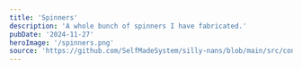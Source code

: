 ```yaml
---
title: 'Spinners'
description: 'A whole bunch of spinners I have fabricated.'
pubDate: '2024-11-27'
heroImage: '/spinners.png'
source: 'https://github.com/SelfMadeSystem/silly-nans/blob/main/src/content/collection/spinners.mdx'
---
```



<div class="flex flex-row flex-wrap justify-center gap-4">
  <SpinnerBetter className="h-16 w-16" client:load />
  <SpinnerBetter className="width-animate h-16 w-16" variableStrokeWidth strokeWidth={32} client:load />
  <SpinnerBetter
    className="width-animate h-16 w-16"
    variableStrokeWidth
    strokeWidth={32}
    dashMinLen={1}
    dashMaxLen={1}
    noLoad
  />
  <SpinnerBetter className="h-16 w-16" d="M 8 8 H 120 V 120 H 8 Z" client:load />
  <SpinnerBetter
    className="h-16 w-16"
    strokeWidth={8}
    d="M 58 4 L 112 33.4 V 94 L 58 124 L 4 94.6 V 34 Z"
    client:load
  />
  <SpinnerBetter
    className="h-16 w-16"
    strokeWidth={8}
    d="M 40.923 77.8462 L 96.3076 13.2308 L 124 4 L 114.7692 31.6924 L 50.1538 87.077 C 59.3846 96.3076 59.3846 105.5384 68.6154 96.3076 C 68.6154 105.5384 77.8462 114.7692 68.6154 114.7692 A 13.1076 13.1076 90 0 1 59.3846 124 A 46.1538 46.1538 90 0 0 40.923 96.3076 Q 36.3076 95.3846 36.3076 100.923 T 22.4616 112.923 T 15.077 105.5384 T 27.077 91.6924 T 31.6924 87.077 A 46.1538 46.1538 90 0 0 4 68.6154 A 13.1076 13.1076 90 0 1 13.2308 59.3846 C 13.2308 50.1538 22.4616 59.3846 31.6924 59.3846 C 22.4616 68.6154 31.6924 68.6154 40.923 77.8462 z"
    linejoin="miter"
    client:load
  />
  <SpinnerBetter
    className="spin-yay h-16 w-16"
    strokeWidth={8}
    pathLengthMult={0.25}
    dashMinLen={0}
    dashMaxLen={1}
    spinDuration={0}
    rotationDuration={2500}
    d="M 124 61 A 60 60 90 0 0 11.2 35.2 M 7 4 V 40 H 43 M 4 67 A 60 60 90 0 0 116.8 92.2 M 121 124 V 88 H 85"
    offset={0}
    linecap="butt"
    client:load
  />
  <SpinnerBetter className="h-16 w-16" pathLengthMult={0.5} dashMaxLen={0.6} spinDuration={2000} client:load />
  <SpinnerBetter className="h-16 w-16" pathLengthMult={0.5} dashMaxLen={1} spinDuration={2000} client:load />
  <SpinnerBetter className="h-16 w-16" pathLengthMult={0.5} dashMaxLen={0.8} d="M 8 8 H 120 V 120 H 8 Z" client:load />
  <SpinnerBetter className="h-16 w-16" dashMinLen={0.25} dashMaxLen={0.75} d="M 8 8 H 120 V 120 H 8 Z" client:load />
  <SpinnerBetter
    className="h-32 w-32"
    pathLengthMult={0.125}
    dashMinLen={0.1}
    dashMaxLen={0.5}
    strokeWidth={2}
    d="M 112.7504 4 H 15.2496 C 14.5594 4 13.9998 4.536 13.9998 5.197 V 122.803 C 13.9998 123.4642 14.5594 124 15.2496 124 H 112.7504 C 113.4406 124 114.0002 123.4642 114.0002 122.803 V 5.197 C 114.0002 4.536 113.4406 4 112.7504 4 Z M 111.5006 121.606 H 16.4994 V 6.3942 H 111.5006 V 121.606 Z M 60.4446 42.575 C 61.1348 42.575 61.6942 42.039 61.6942 41.3778 V 37.84 L 63.9832 37.935 C 64.6752 37.9666 65.256 37.4518 65.286 36.7912 C 65.316 36.1308 64.7814 35.572 64.0918 35.5434 L 60.499 35.3938 C 60.154 35.3778 59.8266 35.4994 59.5804 35.7248 C 59.3342 35.9506 59.1952 36.263 59.1952 36.5896 V 41.3778 C 59.1948 42.039 59.7544 42.575 60.4446 42.575 Z M 59.5276 95.2184 C 58.9942 94.7994 58.2062 94.8736 57.7688 95.385 C 57.3312 95.8962 57.4092 96.6506 57.943 97.0696 L 65.7536 103.2046 C 65.9862 103.3872 66.2666 103.476 66.5454 103.476 C 66.9066 103.476 67.2656 103.3268 67.5124 103.038 C 67.95 102.5268 67.872 101.7724 67.3384 101.3534 L 59.5276 95.2184 Z M 84.7114 69.8092 C 76.923 69.5328 73.9234 75.3498 73.4358 78.4426 L 71.7174 88.4682 C 71.6058 89.1208 72.067 89.7362 72.748 89.8436 C 72.8168 89.8544 72.8848 89.8598 72.952 89.8598 C 73.5532 89.8598 74.083 89.4428 74.1836 88.8562 L 75.9046 78.8152 C 75.9488 78.5346 77.088 71.9474 84.622 72.2014 C 85.3052 72.2248 85.8908 71.7088 85.9154 71.048 C 85.9404 70.3874 85.4012 69.8328 84.7114 69.8092 Z M 26.3056 111.1326 C 26.3056 111.7936 26.8652 112.3296 27.5554 112.3296 H 100.4446 C 101.1348 112.3296 101.6944 111.7936 101.6944 111.1326 V 16.8678 C 101.6944 16.2068 101.1348 15.6708 100.4446 15.6708 H 27.5554 C 26.8652 15.6708 26.3056 16.2068 26.3056 16.8678 V 111.1326 Z M 50.6242 53.1134 C 49.9434 54.9882 50.0084 57.6334 50.1268 59.1854 C 47.2488 59.6968 40.7676 62.1826 37.8956 74.0704 C 37.0178 75.1206 35.7492 76.241 34.4106 77.4228 C 32.5196 79.092 30.4702 80.903 28.8054 83.0664 V 41.0786 H 47.4444 C 47.4356 45.3634 48.3332 50.8796 50.6242 53.1134 Z M 99.195 86.9638 C 96.7676 78.343 92.6276 67.3576 86.9418 59.5472 C 85.2322 57.199 81.419 54.0536 79.3704 52.3636 L 79.2704 52.281 C 78.8352 49.566 78.2316 45.1606 77.6922 41.0788 H 99.1952 V 86.9638 Z M 59.6322 90.302 C 58.1138 89.5032 56.6432 88.8688 55.291 88.37 C 55.2976 88.0862 55.2794 87.7834 55.2956 87.543 C 55.8496 79.4072 60.8982 72.4944 70.3004 66.9958 C 77.4442 62.8182 84.5364 61.0854 84.6072 61.0682 C 84.7126 61.0426 84.832 61.0238 84.9562 61.0074 C 85.339 61.5362 85.7154 62.0814 86.085 62.6434 C 84.3046 62.9834 79.3182 64.1442 74.099 67.2376 C 68.4546 70.5824 61.555 76.8668 59.889 88.021 C 59.805 88.5848 59.6422 90.1048 59.6322 90.302 Z M 64.4042 67.2692 C 58.3038 67.7918 53.2436 65.1268 51.2962 62.8922 C 51.9036 60.619 56.8872 56.9694 60.4564 54.9822 C 60.872 54.751 61.1126 54.3112 61.0744 53.8522 L 60.8622 51.2974 C 61.0528 51.313 61.244 51.3242 61.4362 51.3284 L 61.7714 51.3344 C 64.129 51.3824 66.4188 50.604 68.2118 49.1316 L 68.224 49.1214 L 68.8048 65.0688 C 67.6604 65.7448 66.5726 66.4454 65.5456 67.1704 C 65.0454 67.2064 64.6136 67.2516 64.4042 67.2692 Z M 55.6112 35.8414 C 55.6082 35.8414 55.605 35.8414 55.6024 35.8414 L 54.031 35.8518 L 53.6246 30.9436 C 53.6348 30.9218 53.6476 30.9002 53.6564 30.8778 C 54.4436 30.1712 56.316 28.6926 58.3846 28.504 C 62.197 28.1556 66.884 28.6772 67.6426 33.113 L 68.1128 46.0598 L 66.5854 47.3132 C 65.2612 48.4008 63.5776 48.9778 61.8236 48.9406 L 61.4874 48.9346 C 59.5954 48.8946 57.7682 48.111 56.4752 46.7866 C 55.9342 46.2304 55.496 45.5934 55.1742 44.8948 C 54.852 44.1922 54.6584 43.4544 54.5978 42.6988 L 54.229 38.2446 L 55.6194 38.2356 C 56.3096 38.2308 56.8654 37.6914 56.8606 37.0304 C 56.8556 36.372 56.2974 35.8414 55.6112 35.8414 Z M 76.8716 53.0866 C 76.9178 53.3658 77.0652 53.6202 77.2886 53.8052 L 77.7394 54.1778 C 79.0532 55.2614 81.3862 57.1876 83.1622 58.9658 C 81.2818 59.4856 76.509 60.9524 71.2566 63.7032 L 70.6322 46.562 C 70.632 46.5554 70.6316 46.5486 70.6314 46.542 L 70.1384 32.957 C 70.1364 32.91 70.1318 32.8632 70.1242 32.8164 C 69.3406 27.9384 64.975 25.4996 58.1482 26.1206 C 57.1318 26.2134 56.177 26.51 55.3228 26.8936 C 56.642 25.2648 58.9136 23.721 62.7968 23.721 C 65.784 23.721 68.4172 24.8646 70.6236 27.1198 C 72.6956 29.2374 73.9962 31.9642 74.3846 35.0046 C 75.0194 39.974 76.1864 48.931 76.8716 53.0866 Z M 51.3988 34.3432 L 52.106 42.885 C 52.188 43.9072 52.45 44.9078 52.8868 45.86 C 53.3226 46.806 53.9148 47.667 54.6484 48.4212 C 55.666 49.4634 56.9282 50.256 58.3098 50.7492 L 58.5218 53.3052 C 57.6126 53.8438 55.918 54.8918 54.1956 56.1852 C 53.5964 56.6354 53.0522 57.073 52.5532 57.5006 C 52.5354 55.877 52.6954 54.1882 53.2256 53.398 C 53.4174 53.1122 53.4736 52.7614 53.3796 52.4336 C 53.2856 52.1056 53.0506 51.8318 52.7334 51.6796 C 50.5624 50.6396 49.278 41.5886 50.268 37.4566 C 50.5514 36.2732 50.9644 35.2252 51.3988 34.3432 Z M 28.805 109.9354 V 87.9232 C 30.2594 84.349 33.3596 81.6062 36.104 79.1834 C 37.1512 78.2592 38.1542 77.3704 39.0108 76.486 C 40.291 76.5526 43.6486 76.9442 44.5712 79.222 C 45.052 81.392 45.9722 83.2774 47.3146 84.797 C 47.5618 85.0766 47.9146 85.2208 48.2694 85.2208 C 48.5546 85.2208 48.8412 85.1278 49.0762 84.9376 C 49.6028 84.5106 49.6686 83.7552 49.223 83.2504 C 44.5956 78.0124 47.7008 69.089 47.7326 68.9994 C 47.9564 68.3744 47.6092 67.6942 46.957 67.4794 C 46.3014 67.2642 45.5928 67.5972 45.3686 68.2222 C 45.3314 68.3262 44.4524 70.8048 44.2298 74.0506 C 44.1984 74.5058 44.1854 74.952 44.1832 75.3916 C 42.9326 74.6956 41.5356 74.3654 40.43 74.2114 C 42.532 65.9196 46.4218 63.0122 48.9734 61.9946 C 48.8328 62.4002 48.7538 62.7948 48.7384 63.1788 C 48.7278 63.4416 48.808 63.7002 48.9662 63.915 C 50.1416 65.5102 52.2726 67.0414 54.813 68.1168 C 56.5372 68.8464 59.1152 69.6388 62.2914 69.722 C 56.4998 74.7754 53.2514 80.78 52.8018 87.3872 C 52.7984 87.439 52.7924 87.4922 52.7856 87.5458 C 50.2046 86.798 48.4334 86.5938 48.2504 86.5746 C 47.9776 86.5456 47.6974 86.6046 47.4608 86.7432 C 46.099 87.5404 45.182 88.7844 44.8092 90.3406 C 44.4662 91.7736 44.6212 93.377 45.2038 94.7614 C 44.0092 95.2876 42.6538 95.5568 41.5828 95.696 C 38.9878 91.3824 41.6438 89.2702 41.978 89.0292 C 42.531 88.6414 42.6548 87.8984 42.2536 87.3644 C 41.8506 86.8278 41.0692 86.7066 40.5092 87.0924 C 38.9078 88.1966 36.812 91.239 38.7312 95.5776 C 37.37 95.0658 35.251 93.629 35.611 89.664 C 35.7672 87.9436 36.3768 86.6704 37.4234 85.8806 C 39.163 84.5668 41.6396 84.902 41.6732 84.9074 C 42.3496 85.006 42.9904 84.5638 43.0988 83.9126 C 43.2074 83.2594 42.7426 82.6462 42.0612 82.5424 C 41.9164 82.5198 38.5116 82.0284 35.8988 83.9834 C 34.275 85.1984 33.3406 87.0398 33.121 89.4564 C 32.3982 97.4184 39.4752 98.2252 39.5464 98.232 C 39.5902 98.2364 44.4652 98.2158 47.5564 96.2422 C 47.6106 96.2078 48.8316 95.5056 48.8316 95.5056 C 49.0428 95.7682 49.3248 96.1064 49.6588 96.4876 L 44.7196 98.9748 C 44.3088 99.1816 44.0514 99.5898 44.0514 100.0342 V 103.6254 C 44.0514 104.2864 44.6108 104.8224 45.301 104.8224 S 46.5508 104.2864 46.5508 103.6254 V 100.7572 L 51.3974 98.3164 C 52.042 98.9418 52.7788 99.597 53.5926 100.2376 L 49.3254 101.4288 C 48.9536 101.5326 48.6538 101.7954 48.5118 102.1404 L 46.7936 106.3302 C 46.5408 106.9458 46.8572 107.6404 47.4996 107.8818 C 47.6496 107.9388 47.8046 107.965 47.9564 107.965 C 48.4554 107.965 48.9264 107.6768 49.1198 107.2056 L 50.614 103.5628 L 56.1758 102.0106 C 57.0824 102.5426 58.0478 103.02 59.0682 103.3958 C 59.2158 103.4504 59.3672 103.476 59.5164 103.476 C 60.0184 103.476 60.492 103.184 60.683 102.7084 C 60.9306 102.0914 60.6096 101.3988 59.965 101.1616 C 54.3284 99.0846 50.5904 93.8788 50.5542 93.8276 C 50.249 93.3958 49.6878 93.2026 49.1662 93.3492 L 47.5074 93.8164 C 47.1344 92.893 47.025 91.7984 47.246 90.8754 C 47.4336 90.092 47.8276 89.4682 48.42 89.016 C 50.534 89.3468 59.726 91.1684 66.5464 98.581 C 66.7934 98.8494 67.138 98.9864 67.4846 98.9864 C 67.778 98.9864 68.0728 98.888 68.3102 98.6874 C 68.828 98.2502 68.878 97.494 68.4216 96.9978 C 67.9894 96.5282 67.5476 96.0842 67.1014 95.6556 L 76.422 94.035 C 76.719 94.0028 80.3344 93.6712 82.59 96.4322 C 82.8364 96.7342 83.2038 96.8916 83.575 96.8916 C 83.8444 96.8916 84.1156 96.8086 84.3442 96.6372 C 84.8878 96.2296 84.9838 95.4772 84.5582 94.9568 C 81.3406 91.0188 76.2758 91.6368 76.061 91.6654 C 76.0436 91.6678 76.0264 91.6706 76.0086 91.6736 L 64.771 93.6272 C 63.89 92.9334 62.9996 92.3056 62.1114 91.7394 C 62.1236 91.1068 62.1302 90.355 62.1672 89.9684 C 62.2276 89.3426 62.3048 88.727 62.3994 88.1212 C 63.6658 80.0064 68.0122 73.6864 75.339 69.3174 C 81.2668 65.783 87.039 64.9072 87.1364 64.8928 C 87.208 64.8826 87.326 64.8682 87.4604 64.8502 C 94.4458 76.6756 98.7964 93.5176 99.1952 99.0316 V 109.9346 H 28.805 Z M 99.195 18.065 V 38.6844 H 77.378 C 77.1874 37.221 77.0122 35.8602 76.8658 34.7138 C 76.4126 31.1656 74.8844 27.9736 72.4474 25.4826 C 69.7496 22.7248 66.5028 21.3266 62.7968 21.3266 C 54.7376 21.3266 51.6466 27.0618 51.112 30.1802 C 50.3052 31.1864 48.635 33.5712 47.832 36.92 C 47.7136 37.4138 47.6212 38.0132 47.5556 38.6842 H 28.805 V 18.0646 H 99.195 Z"
    client:load
  />
  <SpinnerBetter
    className="h-16 w-16"
    spinDuration={4000}
    duration={2000}
    dashMinLen={0.4}
    dashMaxLen={0.6}
    strokeWidth={6}
    rotationDuration={2500}
    d="m 62.6389 64.2848 c -0.4465 1.2939 0.8056 2.4403 1.9757 2.6532 c 2.3974 0.4362 4.294 -1.7991 4.4994 -4.0078 c 0.3554 -3.8215 -3.1905 -6.6873 -6.7646 -6.8195 c -5.5692 -0.2061 -9.6214 4.9796 -9.6136 10.246 c 0.0114 7.6418 7.1666 13.0969 14.4521 12.8815 c 10.0399 -0.2968 17.1141 -9.7515 16.6233 -19.3828 C 83.1609 47.0914 71.0768 38.1821 58.7731 39.0163 C 42.9592 40.0884 31.9989 55.1317 33.2445 70.4344 C 34.8065 89.6245 53.139 102.8517 71.7673 101.1265 C 94.6599 99.0064 110.3698 77.0549 108.0968 54.7745 C 105.3504 27.8531 79.4499 9.4447 53.1908 12.3336 C 26.7013 15.2479 6.3797 37.8335 4 64"
    client:load
  />
  <SpinnerBetter
    className="h-16 w-16 overflow-visible"
    spinDuration={4000}
    duration={2000}
    dashMinLen={0.25}
    dashMaxLen={0.75}
    strokeWidth={2}
    rotationDuration={2500}
    d="M 63.3294 8.2383 C 87.7334 10.3498 109.4632 28.761 112.0755 54.3672 C 114.5642 78.7627 97.3878 102.771 72.138 105.1094 C 51.4004 107.0299 31.0143 92.3222 29.259 70.7578 c -1.4167 -17.4051 11.0373 -34.496 29.2461 -35.7305 c 14.3978 -0.9761 28.5271 9.4408 29.3008 24.625 c 0.597 11.7152 -8.0076 23.2127 -20.5 23.582 c -9.3569 0.2766 -18.5552 -6.7353 -18.5703 -16.8711 c -0.0108 -7.3221 5.6429 -14.5504 13.7617 -14.25 c 2.8051 0.1038 5.4213 1.2044 7.4492 3.1094 c 2.0279 1.905 3.4521 4.8543 3.1523 8.0781 c -0.1963 2.1107 -1.0867 3.9944 -2.6172 5.4883 c -1.5305 1.4939 -4.0167 2.5527 -6.582 2.0859 c -1.5819 -0.2878 -2.8533 -1.007 -3.9258 -2.2695 c -1.0725 -1.2625 -1.8314 -3.5438 -1.1133 -5.625 c 0.7806 -1.8347 2.7932 -2.8143 4.7188 -2.2969 c -0.4698 -0.2347 -0.9072 -0.5569 -1.375 -0.5742 c -3.0197 -0.1117 -5.4735 3.0315 -5.4688 6.2422 c 0.0076 5.1478 5.1218 9.0409 10.3359 8.8867 c 7.5874 -0.2243 13.1307 -7.6324 12.7461 -15.1797 c -0.5271 -10.3435 -10.5639 -17.743 -20.7734 -17.0508 c -13.419 0.9098 -22.887 13.9013 -21.8125 27.1016 c 1.3688 16.8159 17.6491 28.565 34.168 27.0352 c 20.5354 -1.9018 34.7759 -21.7997 32.7188 -41.9648 C 101.611 30.6011 77.7689 13.6529 53.6301 16.3086 C 29.1526 19.0015 10.1981 40.0356 7.9856 64.3633 C 7.7855 66.564 5.8386 68.1855 3.638 67.9844 C 1.4372 67.7842 -0.1843 65.8374 0.0169 63.6367 C 2.5638 35.6314 24.2537 11.495 52.7551 8.3594 c 3.5474 -0.3903 7.0879 -0.4227 10.5742 -0.1211 z"
    client:load
  />
</div>
